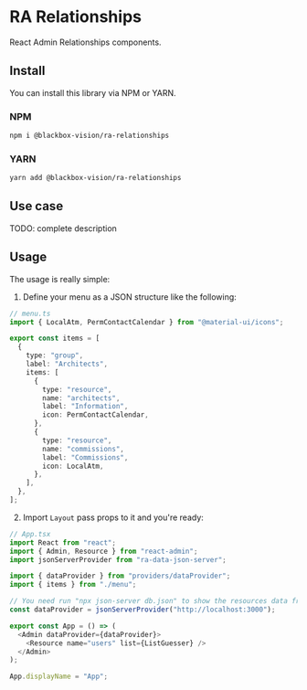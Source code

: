 

<Meta title="RA Relationships" component={Layout} />

# RA Relationships

React Admin Relationships components.

## Install

You can install this library via NPM or YARN.

### NPM

```bash
npm i @blackbox-vision/ra-relationships
```

### YARN

```bash
yarn add @blackbox-vision/ra-relationships
```

## Use case

TODO: complete description

## Usage

The usage is really simple:

1. Define your menu as a JSON structure like the following:

```typescript
// menu.ts
import { LocalAtm, PermContactCalendar } from "@material-ui/icons";

export const items = [
  {
    type: "group",
    label: "Architects",
    items: [
      {
        type: "resource",
        name: "architects",
        label: "Information",
        icon: PermContactCalendar,
      },
      {
        type: "resource",
        name: "commissions",
        label: "Commissions",
        icon: LocalAtm,
      },
    ],
  },
];
```

2. Import `Layout` pass props to it and you're ready:

```typescript
// App.tsx
import React from "react";
import { Admin, Resource } from "react-admin";
import jsonServerProvider from "ra-data-json-server";

import { dataProvider } from "providers/dataProvider";
import { items } from "./menu";

// You need run "npx json-server db.json" to show the resources data from local API
const dataProvider = jsonServerProvider("http://localhost:3000");

export const App = () => (
  <Admin dataProvider={dataProvider}>
    <Resource name="users" list={ListGuesser} />
  </Admin>
);

App.displayName = "App";
```

<Story name="many-to-many">
  <ThemeProvider theme={theme}>
    <Admin dataProvider={jsonServerProvider("http://localhost:3000")}>
      <Resource name="bands" list={ListGuesser} edit={EditGuesser} />
      <Resource name="venues" list={ListGuesser} edit={EditGuesser} />
      <Resource name="performances" list={ListGuesser} edit={EditGuesser} />
    </Admin>
  </ThemeProvider>
</Story>
